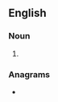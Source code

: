 ==English==

===Noun===
{{head|en|noun plural form}}

# {{plural of|mescal|lang=en}}

===Anagrams===
* {{anagrams|en|a=acelmss|mascles}}